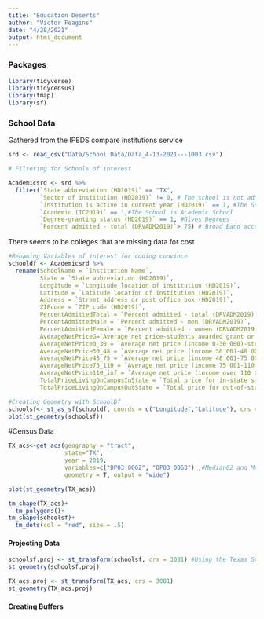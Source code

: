 ```yaml
---
title: "Education Deserts"
author: "Victor Feagins"
date: "4/28/2021"
output: html_document
---
```




### Packages
```r
library(tidyverse)
library(tidycensus)
library(tmap)
library(sf)
```


### School Data
Gathered from the IPEDS compare institutions service
```r
srd <- read_csv("Data/School Data/Data_4-13-2021---1003.csv")
```

```r
# Filtering for Schools of interest

Academicsrd <- srd %>% 
  filter(`State abbreviation (HD2019)` == "TX",
         `Sector of institution (HD2019)` != 0, # The school is not administrative
         `Institution is active in current year (HD2019)` == 1, #The School is active
         `Academic (IC2019)` == 1,#The School is Academic School
         `Degree-granting status (HD2019)` == 1, #Gives Degrees
         `Percent admitted - total (DRVADM2019)`> 75) # Broad Band access based on papers
```

There seems to be colleges that are missing data for cost
```r
#Renaming Variables of interest for coding convince
schooldf <- Academicsrd %>%
  rename(SchoolName = `Institution Name`,
         State = `State abbreviation (HD2019)`,
         Longitude = `Longitude location of institution (HD2019)`,
         Latitude = `Latitude location of institution (HD2019)`,
         Address = `Street address or post office box (HD2019)`,
         ZIPcode = `ZIP code (HD2019)`,
         PercentAdmittedTotal = `Percent admitted - total (DRVADM2019)`,
         PercentAdmittedMale = `Percent admitted - men (DRVADM2019)`,
         PercentAdmittedFemale = `Percent admitted - women (DRVADM2019)`,
         AverageNetPriceG=`Average net price-students awarded grant or scholarship aid  2018-19 (SFA1819)`,
         AverageNetPrice0_30 = `Average net price (income 0-30 000)-students awarded Title IV federal financial aid  2018-19 (SFA1819)`,
         AverageNetPrice30_48 = `Average net price (income 30 001-48 000)-students awarded Title IV federal financial aid  2018-19 (SFA1819)`,
         AverageNetPrice48_75 = `Average net price (income 48 001-75 000)-students awarded Title IV federal financial aid  2018-19 (SFA1819)`,
         AverageNetPrice75_110 = `Average net price (income 75 001-110 000)-students awarded Title IV federal financial aid  2018-19 (SFA1819)`,
         AverageNetPrice110_inf = `Average net price (income over 110 000)-students awarded Title IV federal financial aid  2018-19 (SFA1819)`,
         TotalPriceLivingOnCampusInState = `Total price for in-state students living on campus 2019-20 (DRVIC2019)`,
         TotalPriceLivingOnCampusOutState = `Total price for out-of-state students living on campus 2019-20 (DRVIC2019)`)

```


```r
#Creating Geometry with SchoolDf
schoolsf<- st_as_sf(schooldf, coords = c("Longitude","Latitude"), crs = 4269) #Geographic census NAD83
plot(st_geometry(schoolsf))
```


#Census Data
```r
TX_acs<-get_acs(geography = "tract",
                state="TX",
                year = 2019,
                variables=c("DP03_0062", "DP03_0063") ,#Median62 and Mean63 House Income
                geometry = T, output = "wide")
```


```r
plot(st_geometry(TX_acs))
```

```r
tm_shape(TX_acs)+
  tm_polygons()+
tm_shape(schoolsf)+
  tm_dots(col = "red", size = .5)
```

#### Projecting Data
```r
schoolsf.proj <- st_transform(schoolsf, crs = 3081) #Using the Texas State Mapping System in Meters
st_geometry(schoolsf.proj)
```
```r
TX_acs.proj <- st_transform(TX_acs, crs = 3081)
st_geometry(TX_acs.proj)
```

#### Creating Buffers
```r


```

